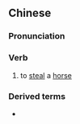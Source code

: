 {{also|盗马}}
==Chinese==
{{zh-forms|s=盗马}}

===Pronunciation===
{{zh-pron
|m=dàomǎ
|cat=v
}}

===Verb===
{{zh-verb}}

# {{lb|zh|literary}} to [[steal]] a [[horse]]

===Derived terms===
* {{zh-l|盜馬賊}}